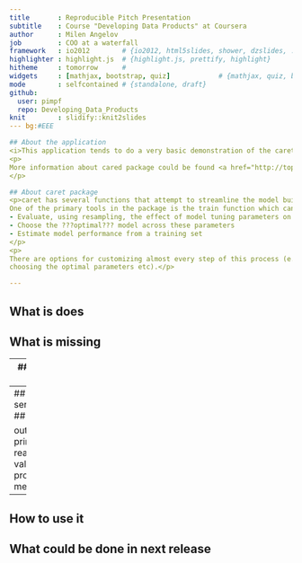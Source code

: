 ```yaml
---
title       : Reproducible Pitch Presentation
subtitle    : Course "Developing Data Products" at Coursera
author      : Milen Angelov
job         : COO at a waterfall
framework   : io2012        # {io2012, html5slides, shower, dzslides, ...}
highlighter : highlight.js  # {highlight.js, prettify, highlight}
hitheme     : tomorrow      # 
widgets     : [mathjax, bootstrap, quiz]            # {mathjax, quiz, bootstrap}
mode        : selfcontained # {standalone, draft}
github:
  user: pimpf
  repo: Developing_Data_Products
knit        : slidify::knit2slides
--- bg:#EEE

## About the application
<i>This application tends to do a very basic demonstration of the caret package which is a set of functions that attempt to streamline the process for creating predictive models.</i>
<p>
More information about cared package could be found <a href="http://topepo.github.io/caret/index.html">here</a>
</p>

## About caret package
<p>caret has several functions that attempt to streamline the model building and evaluation process, as well as feature selection and other techniques.
One of the primary tools in the package is the train function which can be used to
- Evaluate, using resampling, the effect of model tuning parameters on performance
- Choose the ???optimal??? model across these parameters
- Estimate model performance from a training set
</p>
<p>
There are options for customizing almost every step of this process (e.g. resampling technique,
choosing the optimal parameters etc).</p>

--- 
```


## What is does ##

## What is missing ##

---
## ui.R ##

How layout is organized
What widgets are used
---
## server.R ##

output print
reactive values
progress
method


---
## How to use it ##

What could be done in next release
---


